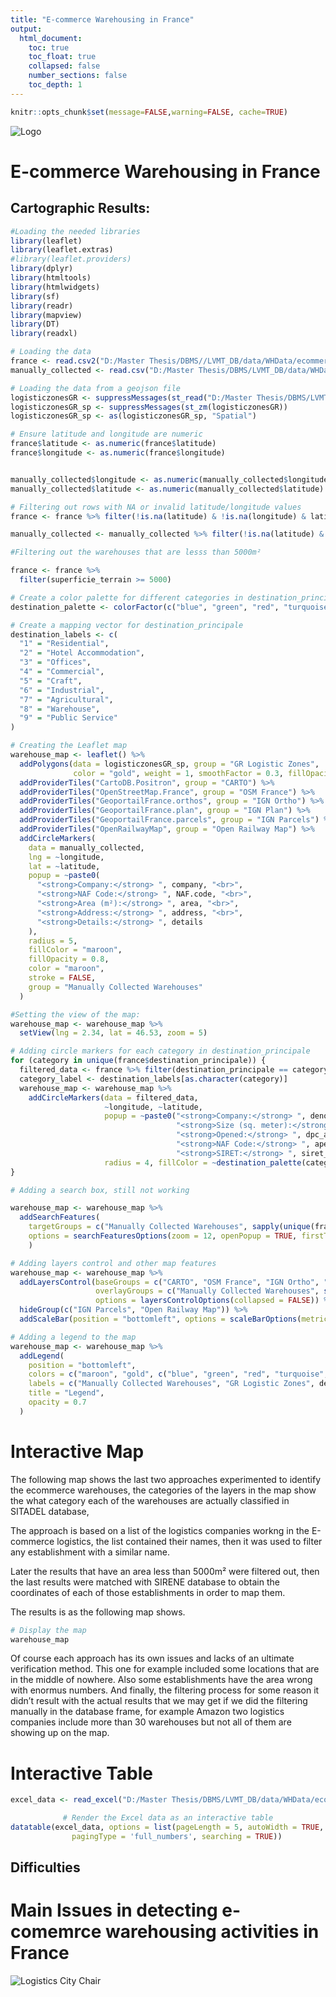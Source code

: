 ```yaml
---
title: "E-commerce Warehousing in France"
output:
  html_document:
    toc: true
    toc_float: true
    collapsed: false
    number_sections: false
    toc_depth: 1
---
```


```r
knitr::opts_chunk$set(message=FALSE,warning=FALSE, cache=TRUE)
```


::: sidebar-logo
<img src="images/logo.png" alt="Logo"/>
:::

# E-commerce Warehousing in France {.tabset .unnumbered}

## Cartographic Results:

```r
#Loading the needed libraries
library(leaflet)
library(leaflet.extras)
#library(leaflet.providers)
library(dplyr)
library(htmltools)
library(htmlwidgets)
library(sf)
library(readr)
library(mapview)
library(DT)
library(readxl)
```

```r
# Loading the data
france <- read.csv2("D:/Master Thesis/DBMS//LVMT_DB/data/WHData/ecommerce/elogistics_companies_sitadel_geolocated1.csv")
manually_collected <- read.csv("D:/Master Thesis/DBMS/LVMT_DB/data/WHData/ecommerce/EcommerceManuallyCollected1.csv", fileEncoding = "Windows-1252")
```

```r

# Loading the data from a geojson file
logisticzonesGR <- suppressMessages(st_read("D:/Master Thesis/DBMS/LVMT_DB/data/WHData/GR/GRlogisticsFR2018-1.geojson"))
logisticzonesGR_sp <- suppressMessages(st_zm(logisticzonesGR))
logisticzonesGR_sp <- as(logisticzonesGR_sp, "Spatial")
```

```r
# Ensure latitude and longitude are numeric
france$latitude <- as.numeric(france$latitude)
france$longitude <- as.numeric(france$longitude)


manually_collected$longitude <- as.numeric(manually_collected$longitude)
manually_collected$latitude <- as.numeric(manually_collected$latitude)

```

```r
# Filtering out rows with NA or invalid latitude/longitude values
france <- france %>% filter(!is.na(latitude) & !is.na(longitude) & latitude >= -90 & latitude <= 90 & longitude >= -180 & longitude <= 180)

manually_collected <- manually_collected %>% filter(!is.na(latitude) & !is.na(longitude) & latitude >= -90 & latitude <= 90 & longitude >= -180 & longitude <= 180)

#Filtering out the warehouses that are lesss than 5000m²

france <- france %>% 
  filter(superficie_terrain >= 5000)
```

```r


# Create a color palette for different categories in destination_principale
destination_palette <- colorFactor(c("blue", "green", "red", "turquoise", "orange", "cyan", "brown", "purple", "black"), france$destination_principale)

# Create a mapping vector for destination_principale
destination_labels <- c(
  "1" = "Residential",
  "2" = "Hotel Accommodation",
  "3" = "Offices",
  "4" = "Commercial",
  "5" = "Craft",
  "6" = "Industrial",
  "7" = "Agricultural",
  "8" = "Warehouse",
  "9" = "Public Service"
)
```

```r

# Creating the Leaflet map
warehouse_map <- leaflet() %>%
  addPolygons(data = logisticzonesGR_sp, group = "GR Logistic Zones",
              color = "gold", weight = 1, smoothFactor = 0.3, fillOpacity = 0.5) %>%
  addProviderTiles("CartoDB.Positron", group = "CARTO") %>%
  addProviderTiles("OpenStreetMap.France", group = "OSM France") %>%
  addProviderTiles("GeoportailFrance.orthos", group = "IGN Ortho") %>%
  addProviderTiles("GeoportailFrance.plan", group = "IGN Plan") %>%
  addProviderTiles("GeoportailFrance.parcels", group = "IGN Parcels") %>%
  addProviderTiles("OpenRailwayMap", group = "Open Railway Map") %>%
  addCircleMarkers(
    data = manually_collected,
    lng = ~longitude,
    lat = ~latitude,
    popup = ~paste0(
      "<strong>Company:</strong> ", company, "<br>",
      "<strong>NAF Code:</strong> ", NAF.code, "<br>",
      "<strong>Area (m²):</strong> ", area, "<br>",
      "<strong>Address:</strong> ", address, "<br>",
      "<strong>Details:</strong> ", details
    ),
    radius = 5,
    fillColor = "maroon",
    fillOpacity = 0.8,
    color = "maroon",
    stroke = FALSE,
    group = "Manually Collected Warehouses"
  )

```

```r
#Setting the view of the map: 
warehouse_map <- warehouse_map %>%
  setView(lng = 2.34, lat = 46.53, zoom = 5)
```

```r

# Adding circle markers for each category in destination_principale
for (category in unique(france$destination_principale)) {
  filtered_data <- france %>% filter(destination_principale == category)
  category_label <- destination_labels[as.character(category)]
  warehouse_map <- warehouse_map %>%
    addCircleMarkers(data = filtered_data, 
                     ~longitude, ~latitude,
                     popup = ~paste0("<strong>Company:</strong> ", denom_dem, "<br>",
                                     "<strong>Size (sq. meter):</strong> ", superficie_terrain, "<br>",
                                     "<strong>Opened:</strong> ", dpc_aut, "<br>",
                                     "<strong>NAF Code:</strong> ", ape_dem, "<br>",
                                     "<strong>SIRET:</strong> ", siret_dem),
                     radius = 4, fillColor = ~destination_palette(category), fillOpacity = 0.8, color = ~destination_palette(category), stroke = FALSE, group = paste("Category:", category_label), layerId = ~denom_dem)
}

```

```r
# Adding a search box, still not working

warehouse_map <- warehouse_map %>%
  addSearchFeatures(
    targetGroups = c("Manually Collected Warehouses", sapply(unique(france$destination_principale), function(x) paste("Category:", destination_labels[as.character(x)]))),
    options = searchFeaturesOptions(zoom = 12, openPopup = TRUE, firstTipSubmit = TRUE, autoCollapse = TRUE, hideMarkerOnCollapse = TRUE)
    )
```

```r

# Adding layers control and other map features
warehouse_map <- warehouse_map %>%
  addLayersControl(baseGroups = c("CARTO", "OSM France", "IGN Ortho", "IGN Plan"),
                   overlayGroups = c("Manually Collected Warehouses", sapply(unique(france$destination_principale), function(x) paste("Category:", destination_labels[as.character(x)])), "IGN Parcels", "Open Railway Map", "GR Logistic Zones"),
                   options = layersControlOptions(collapsed = FALSE)) %>%
  hideGroup(c("IGN Parcels", "Open Railway Map")) %>%
  addScaleBar(position = "bottomleft", options = scaleBarOptions(metric = TRUE, imperial = FALSE))

```

```r
# Adding a legend to the map
warehouse_map <- warehouse_map %>%
  addLegend(
    position = "bottomleft",
    colors = c("maroon", "gold", c("blue", "green", "red", "turquoise", "orange", "cyan", "brown", "purple", "black")),
    labels = c("Manually Collected Warehouses", "GR Logistic Zones", destination_labels),
    title = "Legend",
    opacity = 0.7
  )

```


# Interactive Map

The following map shows the last two approaches experimented to identify the ecommerce warehouses, the categories of the layers in the map show the what category each of the warehouses are actually classified in SITADEL database,

The approach is based on a list of the logistics companies workng in the E-commerce logistics, the list contained their names, then it was used to filter any establishment with a similar name.

Later the results that have an area less than 5000m² were filtered out, then the last results were matched with SIRENE database to obtain the coordinates of each of those establishments in order to map them.

The results is as the following map shows.

```r
# Display the map
warehouse_map

```

Of course each approach has its own issues and lacks of an ultimate verification method. This one for example included some locations that are in the middle of nowhere. Also some establishments have the area wrong with enormus numbers. And finally, the filtering process for some reason it didn't result with the actual results that we may get if we did the filtering manually in the database frame, for example Amazon two logistics companies include more than 30 warehouses but not all of them are showing up on the map.



# Interactive Table

<center>

```r
excel_data <- read_excel("D:/Master Thesis/DBMS/LVMT_DB/data/WHData/ecommerce/EcommerceManuallyCollected1.xlsx")

# Render the Excel data as an interactive table
datatable(excel_data, options = list(pageLength = 5, autoWidth = TRUE, scrollX = TRUE, fixedHeader = TRUE, dom = 'Bfrtip', buttons = I('colvis'),
    pagingType = 'full_numbers', searching = TRUE))

```

</center>




## Difficulties

# Main Issues in detecting e-comemrce warehousing activities in France


::: bottom-banner
<img src="images/bottom-banner.png" alt="Logistics City Chair"/>
:::
